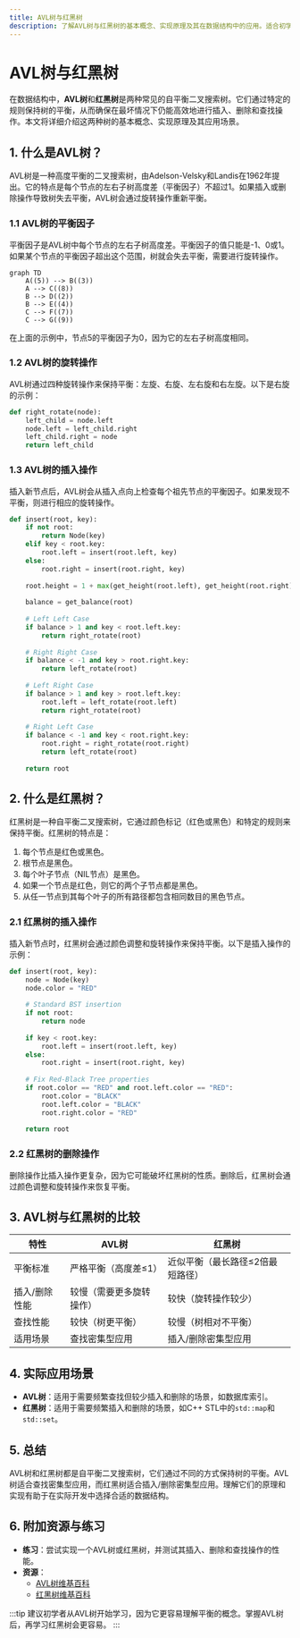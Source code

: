 ```yaml
---
title: AVL树与红黑树
description: 了解AVL树与红黑树的基本概念、实现原理及其在数据结构中的应用。适合初学者的全面指南。
---
```


# AVL树与红黑树

在数据结构中，**AVL树**和**红黑树**是两种常见的自平衡二叉搜索树。它们通过特定的规则保持树的平衡，从而确保在最坏情况下仍能高效地进行插入、删除和查找操作。本文将详细介绍这两种树的基本概念、实现原理及其应用场景。

## 1. 什么是AVL树？

AVL树是一种高度平衡的二叉搜索树，由Adelson-Velsky和Landis在1962年提出。它的特点是每个节点的左右子树高度差（平衡因子）不超过1。如果插入或删除操作导致树失去平衡，AVL树会通过旋转操作重新平衡。

### 1.1 AVL树的平衡因子

平衡因子是AVL树中每个节点的左右子树高度差。平衡因子的值只能是-1、0或1。如果某个节点的平衡因子超出这个范围，树就会失去平衡，需要进行旋转操作。

```mermaid
graph TD
    A((5)) --> B((3))
    A --> C((8))
    B --> D((2))
    B --> E((4))
    C --> F((7))
    C --> G((9))
```

在上面的示例中，节点5的平衡因子为0，因为它的左右子树高度相同。

### 1.2 AVL树的旋转操作

AVL树通过四种旋转操作来保持平衡：左旋、右旋、左右旋和右左旋。以下是右旋的示例：

```python
def right_rotate(node):
    left_child = node.left
    node.left = left_child.right
    left_child.right = node
    return left_child
```

### 1.3 AVL树的插入操作

插入新节点后，AVL树会从插入点向上检查每个祖先节点的平衡因子。如果发现不平衡，则进行相应的旋转操作。

```python
def insert(root, key):
    if not root:
        return Node(key)
    elif key < root.key:
        root.left = insert(root.left, key)
    else:
        root.right = insert(root.right, key)
    
    root.height = 1 + max(get_height(root.left), get_height(root.right))
    
    balance = get_balance(root)
    
    # Left Left Case
    if balance > 1 and key < root.left.key:
        return right_rotate(root)
    
    # Right Right Case
    if balance < -1 and key > root.right.key:
        return left_rotate(root)
    
    # Left Right Case
    if balance > 1 and key > root.left.key:
        root.left = left_rotate(root.left)
        return right_rotate(root)
    
    # Right Left Case
    if balance < -1 and key < root.right.key:
        root.right = right_rotate(root.right)
        return left_rotate(root)
    
    return root
```

## 2. 什么是红黑树？

红黑树是一种自平衡二叉搜索树，它通过颜色标记（红色或黑色）和特定的规则来保持平衡。红黑树的特点是：

1. 每个节点是红色或黑色。
2. 根节点是黑色。
3. 每个叶子节点（NIL节点）是黑色。
4. 如果一个节点是红色，则它的两个子节点都是黑色。
5. 从任一节点到其每个叶子的所有路径都包含相同数目的黑色节点。

### 2.1 红黑树的插入操作

插入新节点时，红黑树会通过颜色调整和旋转操作来保持平衡。以下是插入操作的示例：

```python
def insert(root, key):
    node = Node(key)
    node.color = "RED"
    
    # Standard BST insertion
    if not root:
        return node
    
    if key < root.key:
        root.left = insert(root.left, key)
    else:
        root.right = insert(root.right, key)
    
    # Fix Red-Black Tree properties
    if root.color == "RED" and root.left.color == "RED":
        root.color = "BLACK"
        root.left.color = "BLACK"
        root.right.color = "RED"
    
    return root
```

### 2.2 红黑树的删除操作

删除操作比插入操作更复杂，因为它可能破坏红黑树的性质。删除后，红黑树会通过颜色调整和旋转操作来恢复平衡。

## 3. AVL树与红黑树的比较

| 特性           | AVL树                          | 红黑树                        |
|----------------|--------------------------------|-------------------------------|
| 平衡标准       | 严格平衡（高度差≤1）            | 近似平衡（最长路径≤2倍最短路径）|
| 插入/删除性能  | 较慢（需要更多旋转操作）        | 较快（旋转操作较少）           |
| 查找性能       | 较快（树更平衡）                | 较慢（树相对不平衡）           |
| 适用场景       | 查找密集型应用                  | 插入/删除密集型应用            |

## 4. 实际应用场景

- **AVL树**：适用于需要频繁查找但较少插入和删除的场景，如数据库索引。
- **红黑树**：适用于需要频繁插入和删除的场景，如C++ STL中的`std::map`和`std::set`。

## 5. 总结

AVL树和红黑树都是自平衡二叉搜索树，它们通过不同的方式保持树的平衡。AVL树适合查找密集型应用，而红黑树适合插入/删除密集型应用。理解它们的原理和实现有助于在实际开发中选择合适的数据结构。

## 6. 附加资源与练习

- **练习**：尝试实现一个AVL树或红黑树，并测试其插入、删除和查找操作的性能。
- **资源**：
  - [AVL树维基百科](https://en.wikipedia.org/wiki/AVL_tree)
  - [红黑树维基百科](https://en.wikipedia.org/wiki/Red%E2%80%93black_tree)

:::tip
建议初学者从AVL树开始学习，因为它更容易理解平衡的概念。掌握AVL树后，再学习红黑树会更容易。
:::